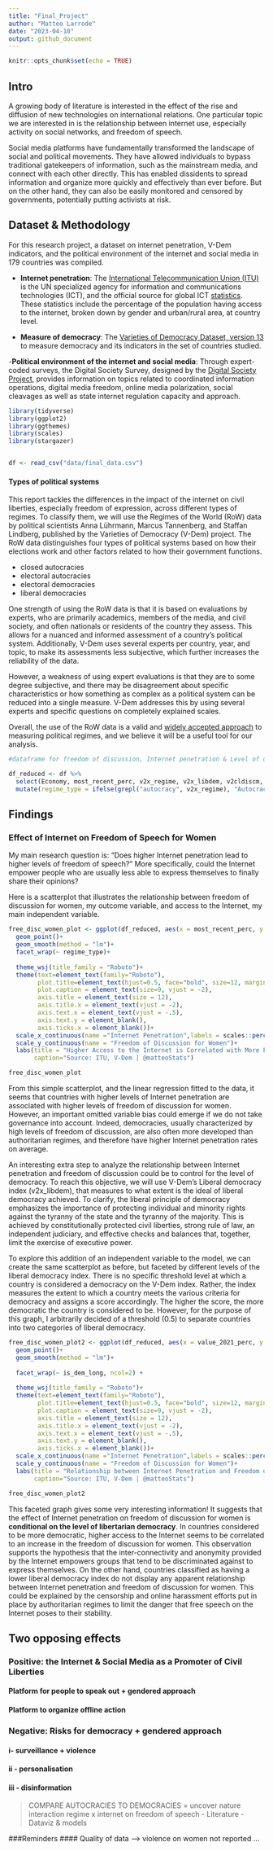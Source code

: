 ```yaml
---
title: "Final_Project"
author: "Matteo Larrode"
date: "2023-04-10"
output: github_document
---
```


```r
knitr::opts_chunk$set(echo = TRUE)
```

## Intro

A growing body of literature is interested in the effect of the rise and diffusion of new technologies on international relations. One particular topic we are interested in is the relationship between internet use, especially activity on social networks, and freedom of speech.

Social media platforms have fundamentally transformed the landscape of social and political movements. They have allowed individuals to bypass traditional gatekeepers of information, such as the mainstream media, and connect with each other directly. This has enabled dissidents to spread information and organize more quickly and effectively than ever before. But on the other hand, they can also be easily monitored and censored by governments, potentially putting activists at risk.

## Dataset & Methodology

For this research project, a dataset on internet penetration, V-Dem indicators, and the political environment of the internet and social media in 179 countries was compiled. 

- **Internet penetration**: The [International Telecommunication Union (ITU)](https://www.itu.int/en/Pages/default.aspx) is the UN specialized agency for information and communications technologies (ICT), and the official source for global ICT [statistics](https://www.itu.int/en/ITU-D/Statistics/Pages/stat/default.aspx). These statistics include the percentage of the population having access to the internet, broken down by gender and urban/rural area, at country level. 

- **Measure of democracy**: The [Varieties of Democracy Dataset, version 13](https://www.v-dem.net/data/the-v-dem-dataset/) to measure democracy and its indicators in the set of countries studied.

-**Political environment of the internet and social media**: Through expert-coded surveys, the Digital Society Survey, designed by the [Digital Society Project](http://digitalsocietyproject.org), provides information on topics related to coordinated information operations, digital media freedom, online media polarization, social cleavages as well as state internet regulation capacity and approach. 

```r
library(tidyverse)
library(ggplot2)
library(ggthemes)
library(scales)
library(stargazer)


df <- read_csv("data/final_data.csv")
```

#### Types of political systems

This report tackles the differences in the impact of the internet on civil liberties, especially freedom of expression, across different types of regimes. To classify them, we will use the Regimes of the World (RoW) data by political scientists Anna Lührmann, Marcus Tannenberg, and Staffan Lindberg, published by the Varieties of Democracy (V-Dem) project. The RoW data distinguishes four types of political systems based on how their elections work and other factors related to how their government functions. 

- closed autocracies
- electoral autocracies
- electoral democracies
- liberal democracies


One strength of using the RoW data is that it is based on evaluations by experts, who are primarily academics, members of the media, and civil society, and often nationals or residents of the country they assess. This allows for a nuanced and informed assessment of a country's political system. Additionally, V-Dem uses several experts per country, year, and topic, to make its assessments less subjective, which further increases the reliability of the data.

However, a weakness of using expert evaluations is that they are to some degree subjective, and there may be disagreement about specific characteristics or how something as complex as a political system can be reduced into a single measure. V-Dem addresses this by using several experts and specific questions on completely explained scales.

Overall, the use of the RoW data is a valid and [widely accepted approach](https://ourworldindata.org/regimes-of-the-world-data) to measuring political regimes, and we believe it will be a useful tool for our analysis.


```r
#dataframe for freedom of discussion, Internet penetration & Level of democracy

df_reduced <- df %>% 
  select(Economy, most_recent_perc, v2x_regime, v2x_libdem, v2cldiscm, v2cldiscw)%>%
  mutate(regime_type = ifelse(grepl("autocracy", v2x_regime), "Autocracies", "Democracies"))

```

## Findings

### Effect of Internet on Freedom of Speech for Women

My main research question is: “Does higher Internet penetration lead to higher levels of freedom of speech?” More specifically, could the Internet empower people who are usually less able to express themselves to finally share their opinions?

Here is a scatterplot that illustrates the relationship between freedom of discussion for women, my outcome variable, and access to the Internet, my main independent variable.

```r
free_disc_women_plot <- ggplot(df_reduced, aes(x = most_recent_perc, y = v2cldiscw))+
  geom_point()+
  geom_smooth(method = "lm")+
  facet_wrap(~ regime_type)+
  
  theme_wsj(title_family = "Roboto")+
  theme(text=element_text(family="Roboto"),
        plot.title=element_text(hjust=0.5, face="bold", size=12, margin = margin(b=10)),
        plot.caption = element_text(size=9, vjust = -2),
        axis.title = element_text(size = 12),
        axis.title.x = element_text(vjust = -2),
        axis.text.x = element_text(vjust = -.5),
        axis.text.y = element_blank(),
        axis.ticks.x = element_blank())+
  scale_x_continuous(name ="Internet Penetration",labels = scales::percent_format(accuracy = 1))+
  scale_y_continuous(name = "Freedom of Discussion for Women")+
  labs(title = "Higher Access to the Internet is Correlated with More Freedom of Discussion for Women",
       caption="Source: ITU, V-Dem | @matteoStats")

free_disc_women_plot
```

From this simple scatterplot, and the linear regression fitted to the data, it seems that countries with higher levels of Internet penetration are associated with higher levels of freedom of discussion for women. However, an important omitted variable bias could emerge if we do not take governance into account. Indeed, democracies, usually characterized by high levels of freedom of discussion, are also often more developed than authoritarian regimes, and therefore have higher Internet penetration rates on average.

An interesting extra step to analyze the relationship between Internet penetration and freedom of discussion could be to control for the level of democracy. To reach this objective, we will use V-Dem’s Liberal democracy index (v2x_libdem), that measures to what extent is the ideal of liberal democracy achieved. To clarify, the liberal principle of democracy emphasizes the importance of protecting individual and minority rights against the tyranny of the state and the tyranny of the majority. This is achieved by constitutionally protected civil liberties, strong rule of law, an independent judiciary, and effective checks and balances that, together, limit the exercise of executive power.

To explore this addition of an independent variable to the model, we can create the same scatterplot as before, but faceted by different levels of the liberal democracy index. There is no specific threshold level at which a country is considered a democracy on the V-Dem index. Rather, the index measures the extent to which a country meets the various
criteria for democracy and assigns a score accordingly. The higher the score, the more democratic the country is considered to be. However, for the purpose of this graph, I arbitrarily decided of a threshold (0.5) to separate countries into two categories of liberal democracy.

```r
free_disc_women_plot2 <- ggplot(df_reduced, aes(x = value_2021_perc, y = v2cldiscw))+
  geom_point()+
  geom_smooth(method = "lm")+
  
  facet_wrap(~ is_dem_long, ncol=2) +
  
  theme_wsj(title_family = "Roboto")+
  theme(text=element_text(family="Roboto"),
        plot.title=element_text(hjust=0.5, face="bold", size=12, margin = margin(b=10)),
        plot.caption = element_text(size=9, vjust = -2),
        axis.title = element_text(size = 12),
        axis.title.x = element_text(vjust = -2),
        axis.text.x = element_text(vjust = -.5),
        axis.text.y = element_blank(),
        axis.ticks.x = element_blank())+
  scale_x_continuous(name ="Internet Penetration",labels = scales::percent_format(accuracy = 1))+
  scale_y_continuous(name = "Freedom of Discussion for Women")+
  labs(title = "Relationship between Internet Penetration and Freedom of Discussion for Women \n at Different Levels of Liberal Democracy",
       caption="Source: ITU, V-Dem | @matteoStats")

free_disc_women_plot2
```

This faceted graph gives some very interesting information! It suggests that the effect of Internet penetration on freedom of discussion for women is **conditional on the level of libertarian democracy**. In countries considered to be more democratic, higher access to the Internet seems to be correlated to an increase in the freedom of discussion for women. This observation supports the hypothesis that the inter-connectivity and anonymity provided by the Internet empowers groups that tend to be discriminated against to express themselves. On the other hand, countries classified as having a lower liberal democracy index do not display any apparent relationship between Internet penetration and freedom of discussion for women. This could be explained by the censorship and online harassment efforts put in place by authoritarian regimes to limit the danger that free speech on the Internet poses to their stability.


## Two opposing effects

### Positive: the Internet & Social Media as a Promoter of Civil Liberties
#### Platform for people to speak out + gendered approach 
#### Platform to organize offline action

### Negative: Risks for democracy + gendered approach
#### i- surveillance + violence
#### ii - personalisation
#### iii - disinformation


> COMPARE AUTOCRACIES TO DEMOCRACIES = uncover nature interaction regime x internet on freedom of speech
  - Literature
  - Dataviz & models


###Reminders
#### Quality of data
--> violence on women not reported ...




